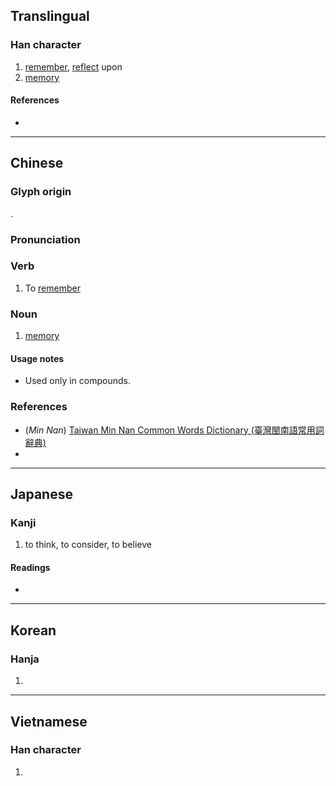 {{character info/new}}
{{also|忆}}
==Translingual==

===Han character===
{{Han char|rn=61|rad=心|as=13|sn=16|four=90036|canj=PYTP|ids=⿰忄意}}

# [[remember]], [[reflect]] upon
# [[memory]]

====References====
* {{Han ref|kx=0404.330|dkj=11295|dj=0744.270|hdz=42362.130|uh=61B6|ud=25014|bh=BED0|bd=48848}}

----

==Chinese==
{{zh-forms|s=忆}}

===Glyph origin===
{{Han etym}}
{{Han compound|心|意|c1=s|c2=p|t1=heart|t2=thought|ls=psc}}.

===Pronunciation===
{{zh-pron
|m=yì
|c=jik1
|h=
|md=
|mn=qz:iak/tw,xm,zz:ek/qz,tw,xm,zz:it
|mn_note=iak/ek - literary; it - vernacular
|w=
|mc=y
|oc=y
|cat=v,n
}}

===Verb===
{{zh-verb}}

# To [[remember]]
#: {{zh-l|記憶}}
#: {{zh-l|回憶}}

===Noun===
{{zh-noun}}

# [[memory]]
#: {{zh-l|回憶}}

====Usage notes====
* Used only in compounds.

===References===
* (''Min Nan'') [http://twblg.dict.edu.tw/holodict_new/index.html Taiwan Min Nan Common Words Dictionary (臺灣閩南語常用詞辭典)]
* {{cite-web
|url=http://www.mdbg.net/chindict/chindict.php?page=worddict&wdrst=0&wdqb=憶
|title=憶
|work=MDBG English to Chinese dictionary ( Based on CC-CEDICT )
|language=Mandarin/English
|accessdate=2014-02-14}}

----

==Japanese==

===Kanji===
{{ja-kanji|grade=c|rs=心13}}

# to think, to consider, to believe

====Readings====
* {{ja-readings|goon=[[おく]] (oku)|kanon=[[よく]] (yoku)|kun=[[おもう]] (omou)}}

----

==Korean==

===Hanja===
{{ko-hanja|hangeul=억|eumhun=|rv=eok|mr=ŏk|y=ek}}

# {{defn|lang=ko|sort=心13}}

----

==Vietnamese==

===Han character===
{{vi-hantu|ức|rs=心13}}

# {{defn|vi}}